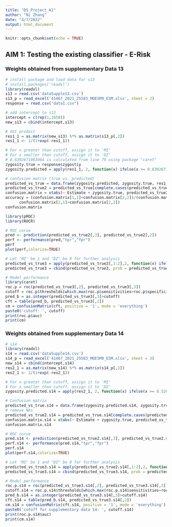 ```yaml
---
title: "DS_Project_A1"
author: "Ni Zhang"
date: "4/7/2022"
output: html_document
---
```


```r
knitr::opts_chunk$set(echo = TRUE)
```

## AIM 1: Testing the existing classifier - E-Risk

### Weights obtained from supplementary Data 13
```r
# install package and load data for s13
# install.packages('readxl')
library(readxl)
s13 = read.csv('dataSupple13.csv')
s13_p = read_excel('41467_2021_25583_MOESM9_ESM.xlsx', sheet = 2)
response = read.csv("data1.csv")
```

```r
# add intercept to s13
intercept = c(rep(1,1658))
new_s13 = cbind(intercept,s13)
```

```r
# dot product
res1_1 = as.matrix(new_s13) %*% as.matrix(s13_p[,2]) 
res1_1 <- 1/(1+exp(-res1_1))
```

```r
# For x greater than cutoff, assign it to 'MZ'
# For x smaller than cutoff, assign it to 'DZ'
# 0.6392671063064 is calculated from line 79 using package "caret"
zygosity.true = response$zygostiy
zygosity.predicted = apply(res1_1, 2, function(x) ifelse(x >= 0.6392671063064, "MZ", "DZ"))
```


```r
# confusion matrix (true vs. predicted)
predicted_vs_true = data.frame(zygosity.predicted, zygosity.true, res1_1)
predicted_vs_true2 = predicted_vs_true[complete.cases(predicted_vs_true),] # remove NAs
confusion.matrix = xtabs(~ Estimate + zygosity.true, predicted_vs_true2)
accuracy = (confusion.matrix[1,1]+confusion.matrix[2,2])/(confusion.matrix[1,1]+confusion.matrix[1,2]+
      confusion.matrix[2,1]+confusion.matrix[2,2])
confusion.matrix
```

```r
library(pROC)
library(ROCR)
```

```r
# ROC curve
pred <- prediction(predicted_vs_true2[,3], predicted_vs_true2[,2])
perf <- performance(pred,"tpr","fpr")
perf
plot(perf,colorize=TRUE)
```

```r
# Let 'MZ' be 1 and "DZ" be 0 for further analysis
predicted_vs_true3 = apply(predicted_vs_true2[,1:2],2, function(x) ifelse(x == 'MZ', 1, 0))
predicted_vs_true3 = cbind(predicted_vs_true3, prob = predicted_vs_true2[,3])
```

```r
# Model performance
library(caret)
roc.p = roc(predicted_vs_true3[,2], predicted_vs_true3[,3])
cutoff = roc.p$thresholds[which.max(roc.p$sensitivities+roc.p$specificities)]
pred_b = as.integer(predicted_vs_true3[,3]>cutoff)
cft = table(pred_b, predicted_vs_true3[,2])
cm = confusionMatrix(cft, positive = '1', mode = 'everything')
paste0('cutoff: ', cutoff)
print(roc.p$auc)
print(cm)
```

### Weights obtained from supplementary Data 14

```r
# s14 
library(readxl)
s14 = read.csv('dataSupple14.csv')
s14_p = read_excel('41467_2021_25583_MOESM9_ESM.xlsx', sheet = 3)
new_s14 = cbind(intercept,s14)
res2_1 = as.matrix(new_s14) %*% as.matrix(s14_p[,2])
res2_1 <- 1/(1+exp(-res2_1))
```


```r
# For x greater than cutoff, assign it to 'MZ'
# For x smaller than cutoff, assign it to 'DZ'
zygosity.predicted.s14 = apply(res2_1, 2, function(x) ifelse(x >= 0.526967877315572, "MZ", "DZ"))
```


```r
# Confusion matrix
predicted_vs_true.s14 = data.frame(zygosity.predicted.s14, zygosity.true, res2_1)
# remove NAs
predicted_vs_true2.s14 = predicted_vs_true.s14[complete.cases(predicted_vs_true.s14),] 
confusion.matrix.s14 = xtabs(~ Estimate + zygosity.true, predicted_vs_true2.s14)
confusion.matrix.s14
```


```r
# ROC curve
pred.s14 <- prediction(predicted_vs_true2.s14[,3], predicted_vs_true2.s14[,2])
perf.s14 <- performance(pred.s14,"tpr","fpr")
perf.s14
plot(perf.s14,colorize=TRUE)
```

```r
# Let 'MZ' be 1 and "DZ" be 0 for further analysis
predicted_vs_true3.s14 = apply(predicted_vs_true2.s14[,1:2],2, function(x) ifelse(x == 'MZ', 1, 0))
predicted_vs_true3.s14 = cbind(predicted_vs_true3.s14, prob = predicted_vs_true2.s14[,3])
```

```r
# Model performance
roc.p.s14 = roc(predicted_vs_true3.s14[,2], predicted_vs_true3.s14[,3])
cutoff.s14 = roc.p.s14$thresholds[which.max(roc.p.s14$sensitivities+roc.p.s14$specificities)]
pred_b.s14 = as.integer(predicted_vs_true3.s14[,3]>cutoff.s14)
cft.s14 = table(pred_b.s14, predicted_vs_true3.s14[,2])
cm.s14 = confusionMatrix(cft.s14, positive = '1', mode = 'everything')
paste0('cutoff for supplementary data 14: ', cutoff.s14)
print(roc.p.s14$auc)
print(cm.s14)
```











